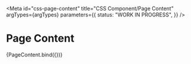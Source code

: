 <!-- @license CC0-1.0 -->


<Meta
  id="css-page-content"
  title="CSS Component/Page Content"
  argTypes={argTypes}
  parameters={{
    status: "WORK IN PROGRESS",
  }}
/>

# Page Content

<Canvas>
  <Story name="Default" args={defaultArgs}>
    {PageContent.bind({})}
  </Story>
</Canvas>

<ArgsTable story="Default" />
